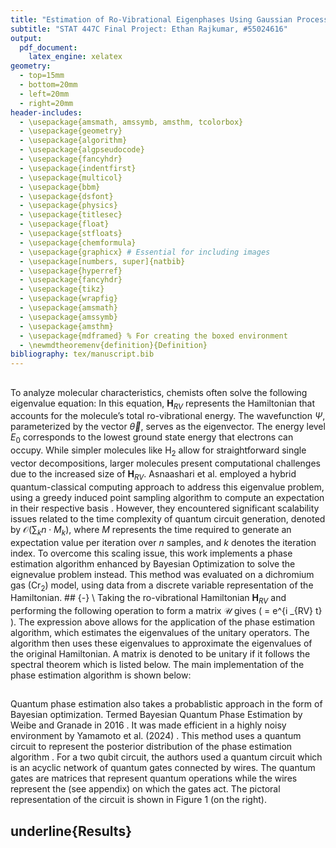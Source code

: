 ```yaml
---
title: "Estimation of Ro-Vibrational Eigenphases Using Gaussian Processes and Bayesian Quantum Phase Estimation"
subtitle: "STAT 447C Final Project: Ethan Rajkumar, #55024616"
output: 
  pdf_document: 
    latex_engine: xelatex
geometry: 
  - top=15mm
  - bottom=20mm
  - left=20mm
  - right=20mm
header-includes:
  - \usepackage{amsmath, amssymb, amsthm, tcolorbox}
  - \usepackage{geometry}
  - \usepackage{algorithm}
  - \usepackage{algpseudocode}
  - \usepackage{fancyhdr}
  - \usepackage{indentfirst}
  - \usepackage{multicol}
  - \usepackage{bbm}
  - \usepackage{dsfont}
  - \usepackage{physics}
  - \usepackage{titlesec}
  - \usepackage{float}
  - \usepackage{stfloats}
  - \usepackage{chemformula}
  - \usepackage{graphicx} # Essential for including images
  - \usepackage[numbers, super]{natbib}
  - \usepackage{hyperref}
  - \usepackage{fancyhdr}
  - \usepackage{tikz}
  - \usepackage{wrapfig}
  - \usepackage{amsmath}
  - \usepackage{amssymb}
  - \usepackage{amsthm}
  - \usepackage{mdframed} % For creating the boxed environment
  - \newmdtheoremenv{definition}{Definition}
bibliography: tex/manuscript.bib
---
```

\vspace{-1.8cm}
## \underline{Abstract}
## \underline{Ro-vibrational Eigenvlaue Problem Formulation} {-}
To analyze molecular characteristics, chemists often solve the following eigenvalue equation:
\begin{align}
    \mathbf{H}_{RV} \Psi(\vec{\theta}) &= E_0 \Psi(\vec{\theta})
\end{align}
In this equation, $\mathbf{H}_{RV}$ represents the Hamiltonian that accounts for the molecule's total ro-vibrational energy. The wavefunction $\Psi$, parameterized by the vector $\vec{\theta}$, serves as the eigenvector. The energy level $E_0$ corresponds to the lowest ground state energy that electrons can occupy. While simpler molecules like H$_2$ allow for straightforward single vector decompositions, larger molecules present computational challenges due to the increased size of $\mathbf{H}_{RV}$. 
Asnaashari et al.  employed a hybrid quantum-classical computing approach to address this eigenvalue problem, using a greedy induced point sampling algorithm to compute an expectation in their respective basis \cite{asnaashari2023compact}. However, they encountered significant scalability issues related to the time complexity of quantum circuit generation, denoted by $\mathcal{O}(\sum_k n \cdot M_k)$, where $M$ represents the time required to generate an expectation value per iteration over $n$ samples, and $k$ denotes the iteration index.
To overcome this scaling issue, this work implements a phase estimation algorithm enhanced by Bayesian Optimization to solve the eignevalue problem instead. This method was evaluated on a dichromium gas (Cr$_2$) model, using data from a discrete variable representation of the Hamiltonian. 
##  \underline{Background}  {-} \\
Taking the ro-vibrational Hamiltonian $\mathbf{H}_{RV}$ and performing the following operation to form a matrix $\mathcal{U}$ gives \(\mathcal{U} = e^{i \mathbf{H}_{RV} t} \).
The expression above allows for the application of the phase estimation algorithm, which estimates the eigenvalues of the unitary operators. The algorithm then uses these eigenvalues to approximate the eigenvalues of the original Hamiltonian. A matrix is denoted to be unitary if it follows the spectral theorem which is listed below.
\begin{mdframed}
\textbf{Spectral Theorem:}
Let \( U \) be a normalized \( K \times K \) complex matrix. There exists an orthonormal basis of \( K \)-dimensional complex vectors \( \{|\psi_1\rangle, \dots, |\psi_K\rangle\} \), along with complex numbers \( \lambda_1, \dots, \lambda_K \), such that 
\( U = \lambda_1 |\psi_1\rangle \langle \psi_1| + \cdots + \lambda_K |\psi_K\rangle \langle \psi_K|.\)
This matrix \( U \) can be diagonalized in an orthonormal basis consisting of its eigenvectors, with the corresponding eigenvalues on the diagonal.
\end{mdframed}
The main implementation of the phase estimation algorithm is shown below:
\vspace{-0.1cm}
\begin{mdframed}
\textbf{Quantum Phase Estimation Algorithm:}
\begin{itemize}
\item \textbf{Input:}
An \( n \)-qubit quantum state \( |\psi\rangle \) and a unitary quantum circuit for an \( n \)-qubit operation \( U \).
\item \textbf{Promise/Assumptions:}
\( |\psi\rangle \) is an eigenvector of \( U \).
\item \textbf{Output:}
An approximation to the number \( \theta \in [0,1) \) satisfying 
\(U |\psi\rangle = e^{2\pi i \theta} |\psi\rangle.\)
\end{itemize}
\end{mdframed}
## \underline{Bayesian QPE} {-} 
\begin{wrapfigure}{r}{0.40\textwidth}
\includegraphics[width=0.40\textwidth]{tex/circuit.png}
\end{wrapfigure}

Quantum phase estimation also takes a probablistic approach in the form of Bayesian optimization. Termed Bayesian Quantum Phase Estimation by Weibe and Granade in 2016 \cite{Weibe2016}. It was made efficient in a highly noisy environment by Yamamoto et al. (2024) \cite{Yamamoto2023}. 
This method uses a quantum circuit to represent the posterior distribution of the phase estimation algorithm \cite{Weibe2016, Yamamoto2023}. For a two qubit circuit, the authors used a quantum circuit which is an acyclic network of quantum gates connected by wires. The quantum
gates are matrices that represent quantum operations while the wires represent the \textbf{qubits} (see appendix) on which the gates act. The pictoral representation of the circuit is shown in Figure 1 (on the right). 






## underline{Results} {-} 


\bibliographystyle{achemso}
\bibliography{tex/manuscript.bib}
